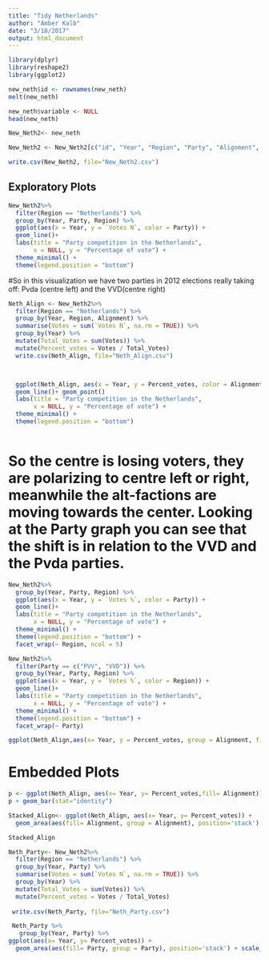```yaml
---
title: "Tidy Netherlands"
author: "Amber Kalb"
date: "3/18/2017"
output: html_document
---
```




```r
library(dplyr)
library(reshape2)
library(ggplot2) 

new_neth$id <- rownames(new_neth) 
melt(new_neth)

new_neth$variable <- NULL
head(new_neth)

New_Neth2<- new_neth

New_Neth2 <- New_Neth2[c("id", "Year", "Region", "Party", "Alignment", "Votes N", "Votes %")]

write.csv(New_Neth2, file="New_Neth2.csv")


```
## Exploratory Plots

```r
New_Neth2%>%
  filter(Region == "Netherlands") %>%
  group_by(Year, Party, Region) %>%
  ggplot(aes(x = Year, y = `Votes N`, color = Party)) +
  geom_line()+
  labs(title = "Party competition in the Netherlands",
       x = NULL, y = "Percentage of vote") +
  theme_minimal() +
  theme(legend.position = "bottom")
```
#So in this visualization we have two parties in 2012 elections really taking off: Pvda (centre left) and the VVD(centre right)

```r

Neth_Align <- New_Neth2%>%
  filter(Region == "Netherlands") %>%
  group_by(Year, Region, Alignment) %>% 
  summarise(Votes = sum(`Votes N`, na.rm = TRUE)) %>% 
  group_by(Year) %>% 
  mutate(Total_Votes = sum(Votes)) %>% 
  mutate(Percent_votes = Votes / Total_Votes)
  write.csv(Neth_Align, file="Neth_Align.csv")



  ggplot(Neth_Align, aes(x = Year, y = Percent_votes, color = Alignment)) +
  geom_line()+ geom_point()
  labs(title = "Party competition in the Netherlands",
       x = NULL, y = "Percentage of vote") +
  theme_minimal() +
  theme(legend.position = "bottom") 
 
```
# So the centre is losing voters, they are polarizing to centre left or right, meanwhile the alt-factions are moving towards the center. Looking at the Party graph you can see that the shift is in relation to the VVD and the Pvda parties.

```r
New_Neth2%>%
  group_by(Year, Party, Region) %>%
  ggplot(aes(x = Year, y = `Votes %`, color = Party)) +
  geom_line()+
  labs(title = "Party competition in the Netherlands",
       x = NULL, y = "Percentage of vote") +
  theme_minimal() +
  theme(legend.position = "bottom") +
  facet_wrap(~ Region, ncol = 5)
```

```r
New_Neth2%>%
  filter(Party == c("PVV", "VVD")) %>%
  group_by(Year, Party, Region) %>%
  ggplot(aes(x = Year, y = `Votes %`, color = Region)) +
  geom_line()+
  labs(title = "Party competition in the Netherlands",
       x = NULL, y = "Percentage of vote") +
  theme_minimal() +
  theme(legend.position = "bottom") + 
  facet_wrap(~ Party)
```

```r
ggplot(Neth_Align,aes(x= Year, y = Percent_votes, group = Alignment, fill=Alignment)) + geom_area(position="identity",alpha=.5)
```
# Embedded Plots

```r
p <- ggplot(Neth_Align, aes(x= Year, y= Percent_votes,fill= Alignment)) 
p + geom_bar(stat="identity")
```
```r
Stacked_Align<- ggplot(Neth_Align, aes(x= Year, y= Percent_votes)) + 
  geom_area(aes(fill= Alignment, group = Alignment), position='stack') + scale_fill_brewer()

Stacked_Align
```

```r
Neth_Party<- New_Neth2%>%
  filter(Region == "Netherlands") %>%
  group_by(Year, Party) %>% 
  summarise(Votes = sum(`Votes N`, na.rm = TRUE)) %>% 
  group_by(Year) %>% 
  mutate(Total_Votes = sum(Votes)) %>% 
  mutate(Percent_votes = Votes / Total_Votes) 
  
 write.csv(Neth_Party, file="Neth_Party.csv")

 Neth_Party %>% 
   group_by(Year, Party) %>% 
ggplot(aes(x= Year, y= Percent_votes)) + 
  geom_area(aes(fill= Party, group = Party), position='stack') + scale_fill_brewer() %>% View()



```


